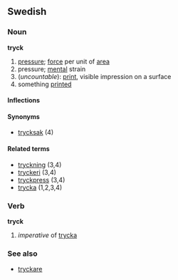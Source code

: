 ==Swedish==
===Noun===
'''tryck'''
#<!--DefForce-->[[pressure]]; [[force]] per unit of [[area]]
#<!--DefStrain-->pressure; [[mental]] strain
#<!--DefPrint-->(''uncountable''): [[print]], visible impression on a surface
#<!--DefPrinted-->something [[printed]]

====Inflections====
{{sv-noun|gender=Neuter|tryck|trycket|tryck|trycken|trycks|tryckets|trycks|tryckens}}

====Synonyms====
*<!--DefPrinted-->[[trycksak]] (4)

====Related terms====
*<!--DefPrint-->[[tryckning]] (3,4)
*<!--DefPrint-->[[tryckeri]] (3,4)
*<!--DefPrint-->[[tryckpress]] (3,4)
*<!--DefForce--><!--DefStrain--><!--DefPrint--><!--DefPrinted-->[[trycka]] (1,2,3,4)

===Verb===
'''tryck'''
#<!--DefToPrint-->''imperative'' of [[trycka]]



===See also===
*[[tryckare]]